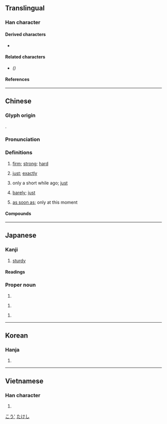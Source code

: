 {{also|刚}}
{{character info/new}}
==Translingual==

===Han character===
{{Han char|rn=18|rad=刀|as=08|sn=10|four=72200|canj=BULN|ids=⿰岡刂}}

====Derived characters====
* {{l|mul|[[𭡺]], [[𬌧]], [[𫅙]], [[𮢪]], [[𡬼]], [[𪮚]], [[𠠊]]}}

====Related characters====
* {{l|mul|[[刚]]}} ''({{w|Simplified Chinese}})''

====References====
{{Han ref|kx=0141.110|dkj=02042|dj=0320.170|hdz=10344.100|uh=525B}}

----

==Chinese==
{{zh-forms|s=刚}}

===Glyph origin===
{{Han etym}}
{{Han compound|岡|刀|c1=p|c2=s|t2=knife|ls=psc}}.

===Pronunciation===
{{zh-pron
|m=gāng
|m-s=
|c=gong1
|c-t=
|g=
|h=pfs=kông;gd=gong1
|j=
|md=
|mn=kong/qz,xm,zz:kang
|mn-t=gang1
|w=
|x=
|mc=y
|oc=y
|cat=a,adv
}}

===Definitions===
{{zh-hanzi}}

# [[firm]]; [[strong]]; [[hard]]
#: {{zh-x|他 的 性格 是 剛 與 柔 的 結合。|His character is a combination of strength and kindness.}}
# [[just]]; [[exactly]]
#: {{zh-x|剛好|just, exactly}}
# only a short while ago; [[just]]
#: {{zh-x|剛才|just now; a moment ago}}
#: {{zh-x|剛剛|just now; only}}
#: {{zh-x|他 '''剛''' 回來 。|He has '''just''' came back.}}
# [[barely]]; [[just]]
#: {{zh-x|一 個 月 1000 元 的 工資，'''剛''' 夠 他 吃飯。|He earns 1000 yuan a month, '''barely''' enough for food.}}
# [[as soon as]]; only at this moment
#: {{zh-x|他 剛 做完 工作，鈴 就 響 了.|The moment he finished his work, the bell rang.}}

====Compounds====
{{zh-der|剛一|剛健|剛剛|剛勁|剛勇|剛好|剛巧|剛度|剛強|剛性|剛愎|剛愎自用|剛才|剛果|剛果紅|剛架|剛柔相濟|剛正|剛毅|剛毛|剛氣|剛烈|剛玉|剛直|剛石|剛砂|剛硬|剛韌|剛體|金剛|吐剛茹柔|剛毫筆|剛板硬正|大剛來|剛褊自用|剛性憲法|剛戾|丈二金剛|大剛喒|剛子|剛柔|吳剛|四大金剛|剛道|剛口|剛棱|吳剛伐桂|剛日|剛毅木訥|剛柔並濟|剛性路面|剛毅果決|內柔外剛|剛纔|外剛內柔|剛正不阿|剛行剛驀|以柔克剛|密跡金剛|待剛來|剛愎不仁|好剛口|以柔制剛|剛愎性成|外柔內剛|剛切|剛克|剛腸|剛而自矜|剛戾自用|剛風|洪剛|柔能克剛|摧剛為柔|百鍊剛|柔能制剛|柔茹剛吐|無欲則剛|氣血方剛|沉潛剛克|沒剛性|沉漸剛克|金剛石|金剛頂經|血氣方剛|金剛界|金剛砂|騂剛|金剛猩猩|茹柔吐剛|金剛鑽婚|金剛怒目|立地金剛|陽剛|金剛努目|金剛鑽|金剛經|金剛智|變形金剛|纔剛}}

{{zh-cat|Beginning}}

----

==Japanese==

===Kanji===
{{ja-kanji|grade=c|rs=刀08}}

# [[sturdy]]

====Readings====
{{ja-readings
|goon=こう
|kanon=こう
|kanyoon=ごう
|kun=つよ-い, こわい
}}

===Proper noun===
{{ja-pos|proper|たけし}}

# {{given name|ja|male}}

{{ja-pos|proper|つよし}}

# {{given name|ja|male}}

{{ja-pos|proper|ごう}}

# {{given name|ja|male}}

[[Category:Japanese male given names|こう']]
[[Category:Japanese male given names|たけし]]

----

==Korean==

===Hanja===
{{ko-hanja|강}}

# {{rfdef|ko|sort=刀08}}

----

==Vietnamese==

===Han character===
{{vi-readings|reading=[[cương]], [[cang]]|rs=刀08}}

# {{rfdef|vi|sort=刀08}}
